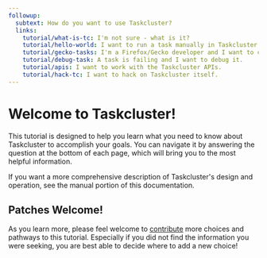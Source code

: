 ```yaml
---
followup:
  subtext: How do you want to use Taskcluster?
  links:
    tutorial/what-is-tc: I'm not sure - what is it?
    tutorial/hello-world: I want to run a task manually in Taskcluster.
    tutorial/gecko-tasks: I'm a Firefox/Gecko developer and I want to change builds or tests.
    tutorial/debug-task: A task is failing and I want to debug it.
    tutorial/apis: I want to work with the Taskcluster APIs.
    tutorial/hack-tc: I want to hack on Taskcluster itself.
---
```


# Welcome to Taskcluster!

This tutorial is designed to help you learn what you need to know about
Taskcluster to accomplish your goals. You can navigate it by answering the
question at the bottom of each page, which will bring you to the most helpful
information.

If you want a more comprehensive description of Taskcluster's design and
operation, see the manual portion of this documentation.

## Patches Welcome!

As you learn more, please feel welcome to [contribute](https://github.com/taskcluster/taskcluster-docs) more choices and pathways to this tutorial.
Especially if you did not find the information you were seeking, you are best able to decide where to add a new choice!
